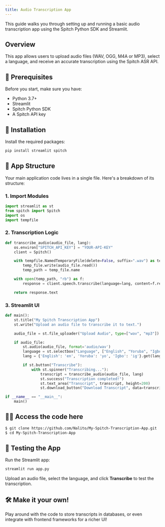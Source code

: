 ```yaml
---
title: Audio Transcription App
---
```


This guide walks you through setting up and running a basic audio transcription app using the Spitch Python SDK and Streamlit.

## Overview

This app allows users to upload audio files (WAV, OGG, M4A or MP3), select a language, and receive an accurate transcription using the Spitch ASR API.

## 🔧 Prerequisites
Before you start, make sure you have:
- Python 3.7+
- Streamlit
- Spitch Python SDK
- A Spitch API key

## 🚀 Installation

Install the required packages:

```bash
pip install streamlit spitch
```

## 🧠 App Structure

Your main application code lives in a single file. Here's a breakdown of its structure:

### 1. Import Modules

```python
import streamlit as st
from spitch import Spitch
import os
import tempfile
```

### 2. Transcription Logic

```python
def transcribe_audio(audio_file, lang):
    os.environ["SPITCH_API_KEY"] = "YOUR-API-KEY"
    client = Spitch()

    with tempfile.NamedTemporaryFile(delete=False, suffix=".wav") as temp_file:
        temp_file.write(audio_file.read())
        temp_path = temp_file.name

    with open(temp_path, "rb") as f:
        response = client.speech.transcribe(language=lang, content=f.read())

    return response.text
```

### 3. Streamlit UI

```python
def main():
    st.title("My Spitch Transcription App")
    st.write("Upload an audio file to transcribe it to text.")

    audio_file = st.file_uploader("Upload Audio", type=["wav", "mp3"])

    if audio_file:
        st.audio(audio_file, format='audio/wav')
        language = st.selectbox("Language", ["English", "Yoruba", "Igbo", "Hausa"])
        lang = {'English': 'en', 'Yoruba': 'yo', 'Igbo': 'ig'}.get(language, 'ha')

        if st.button("Transcribe"):
            with st.spinner("Transcribing..."):
                transcript = transcribe_audio(audio_file, lang)
                st.success("Transcription completed!")
                st.text_area("Transcript", transcript, height=200)
                st.download_button("Download Transcript", data=transcript, file_name="transcript.txt")

if __name__ == "__main__":
    main()
```


## 🧑‍💻 Access the code here
```bash
$ git clone https://github.com/Nalito/My-Spitch-Transcription-App.git
$ cd My-Spitch-Transcription-App
```


## 🧪 Testing the App

Run the Streamlit app:

```bash
streamlit run app.py
```

Upload an audio file, select the language, and click **Transcribe** to test the transcription.


## 🛠️ Make it your own!
Play around with the code to store transcripts in databases, or even integrate with frontend frameworks for a richer UI!

